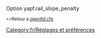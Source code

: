 {{fr/Amorce}}
Option yapf.rail_slope_penalty

<small><<Retour à [[Main/fr/Openttd.cfg|openttd.cfg]]</small>
[[Category:fr/Réglages et préférences]]